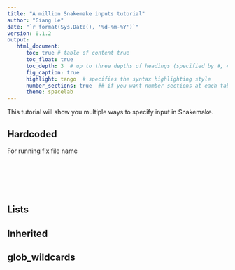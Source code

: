 ```yaml
---
title: "A million Snakemake inputs tutorial"
author: "Giang Le"
date: "`r format(Sys.Date(), '%d-%m-%Y')`"
version: 0.1.2
output:
   html_document:
      toc: true # table of content true
      toc_float: true
      toc_depth: 3  # up to three depths of headings (specified by #, ## and ###)
      fig_caption: true
      highlight: tango  # specifies the syntax highlighting style
      number_sections: true  ## if you want number sections at each table header
      theme: spacelab
---
```


This tutorial will show you multiple ways to specify input in Snakemake.

## Hardcoded

For running fix file name

```






```


## Lists




## Inherited



## glob_wildcards